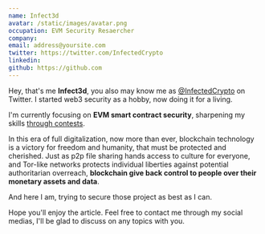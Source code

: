 ```yaml
---
name: Infect3d
avatar: /static/images/avatar.png
occupation: EVM Security Resaercher
company: 
email: address@yoursite.com
twitter: https://twitter.com/InfectedCrypto
linkedin: 
github: https://github.com
---
```


Hey, that's me **Infect3d**, you also may know me as [@InfectedCrypto](https://twitter.com/InfectedCrypto) on Twitter.
I started web3 security as a hobby, now doing it for a living.

I'm currently focusing on **EVM smart contract security**, sharpening my skills [through contests](https://github.com/InfectedIsm/Reports-Portfolio).

In this era of full digitalization, now more than ever, blockchain technology is a victory for freedom 
and humanity, that must be protected and cherished.
Just as p2p file sharing hands access to culture for everyone, and Tor-like networks protects 
individual liberties against potential authoritarian overreach, **blockchain give back control to people over their monetary assets and data**.

And here I am, trying to secure those project as best as I can.

Hope you'll enjoy the article. Feel free to contact me through my social medias, I'll be glad to discuss on any topics with you.